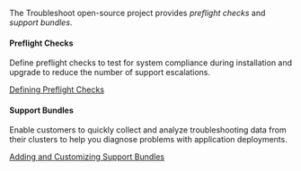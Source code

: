 The Troubleshoot open-source project provides _preflight checks_ and _support bundles_.

#### Preflight Checks

Define preflight checks to test for system compliance during installation and upgrade to reduce the number of support escalations.

<a href="/vendor/preflight-defining">Defining Preflight Checks</a>

#### Support Bundles

Enable customers to quickly collect and analyze troubleshooting data from their clusters to help you diagnose problems with application deployments.

<a href="/vendor/support-bundle-customizing">Adding and Customizing Support Bundles</a>